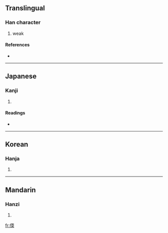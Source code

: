 ==Translingual==

===Han character===
{{Han char|rn=9|rad=人|as=09|sn=11|four=|canj=人一月大 (OMBK)}}

# weak

====References====
* {{Han ref|kx=0109.230|dkj=00831|dj=0233.120|hdz=10188.070|uh=5044|ud=20548}}

----

==Japanese==

===Kanji===
{{ja-kanji|grade=|rs=人09}}

# {{defn|Japanese}}

====Readings====
* {{ja-readings|on=[[だん]] (dan), [[なん]] (nan)|kun=[[よわい]] (yowai)}}

----

==Korean==

===Hanja===
{{ko-hanja|hangeul=[[난]], [[연]]|rv=nan, yeon|mr=nan, yŏn}}

# {{defn|Korean}}

----

==Mandarin==

===Hanzi===
{{cmn-hanzi|pin=[[nuàn]] ([[nuan4]])|wg=nuan<sup>4</sup>}}

# {{defn|Mandarin}}

[[fr:偄]]